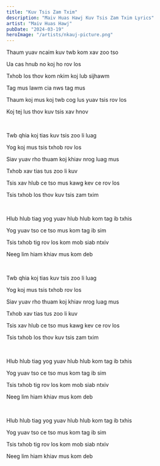 ```yaml
---
title: "Kuv Tsis Zam Txim"
description: "Maiv Huas Hawj Kuv Tsis Zam Txim Lyrics"
artist: "Maiv Huas Hawj"
pubDate: "2024-03-19"
heroImage: "/artists/nkauj-picture.png"
---
```


Thaum yuav ncaim kuv twb kom xav zoo tso

Ua cas hnub no koj ho rov los

Txhob los thov kom nkim koj lub sijhawm

Tag mus lawm cia nws tag mus

Thaum koj mus koj twb cog lus yuav tsis rov los

Koj tej lus thov kuv tsis xav hnov

<br />

Twb qhia koj tias kuv tsis zoo li luag

Yog koj mus tsis txhob rov los

Siav yuav rho thuam koj khiav nrog luag mus

Txhob xav tias tus zoo li kuv

Tsis xav hlub ce tso mus kawg kev ce rov los

Tsis txhob los thov kuv tsis zam txim

<br />

Hlub hlub tiag yog yuav hlub hlub kom tag ib txhis

Yog yuav tso ce tso mus kom tag ib sim

Tsis txhob tig rov los kom mob siab ntxiv

Neeg lim hiam khiav mus kom deb

<br />

Twb qhia koj tias kuv tsis zoo li luag

Yog koj mus tsis txhob rov los

Siav yuav rho thuam koj khiav nrog luag mus

Txhob xav tias tus zoo li kuv

Tsis xav hlub ce tso mus kawg kev ce rov los

Tsis txhob los thov kuv tsis zam txim

<br />

Hlub hlub tiag yog yuav hlub hlub kom tag ib txhis

Yog yuav tso ce tso mus kom tag ib sim

Tsis txhob tig rov los kom mob siab ntxiv

Neeg lim hiam khiav mus kom deb

<br />

Hlub hlub tiag yog yuav hlub hlub kom tag ib txhis

Yog yuav tso ce tso mus kom tag ib sim

Tsis txhob tig rov los kom mob siab ntxiv

Neeg lim hiam khiav mus kom deb
